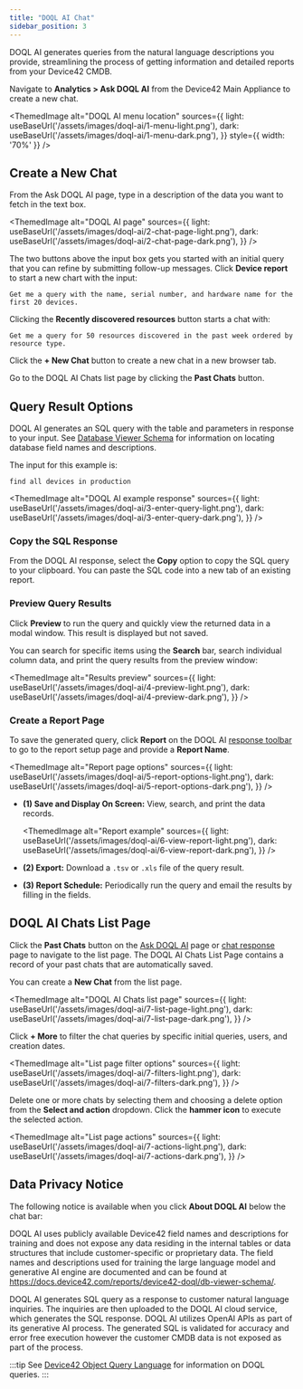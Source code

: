 ```yaml
---
title: "DOQL AI Chat"
sidebar_position: 3
---
```



DOQL AI generates queries from the natural language descriptions you provide, streamlining the process of getting information and detailed reports from your Device42 CMDB.

Navigate to **Analytics > Ask DOQL AI** from the Device42 Main Appliance to create a new chat. 

<ThemedImage
  alt="DOQL AI menu location"
  sources={{
    light: useBaseUrl('/assets/images/doql-ai/1-menu-light.png'),
    dark: useBaseUrl('/assets/images/doql-ai/1-menu-dark.png'),
  }}
  style={{ width: '70%' }} 
/>

## Create a New Chat

From the Ask DOQL AI page, type in a description of the data you want to fetch in the text box.

<ThemedImage
  alt="DOQL AI page"
  sources={{
    light: useBaseUrl('/assets/images/doql-ai/2-chat-page-light.png'),
    dark: useBaseUrl('/assets/images/doql-ai/2-chat-page-dark.png'),
  }}
/>

The two buttons above the input box gets you started with an initial query that you can refine by submitting follow-up messages. Click **Device report** to start a new chart with the input:

```
Get me a query with the name, serial number, and hardware name for the first 20 devices.
```

Clicking the **Recently discovered resources** button starts a chat with:

```
Get me a query for 50 resources discovered in the past week ordered by resource type.
```

Click the **+ New Chat** button to create a new chat in a new browser tab. 

Go to the DOQL AI Chats list page by clicking the **Past Chats** button.

## Query Result Options

DOQL AI generates an SQL query with the table and parameters in response to your input. See [Database Viewer Schema](db-viewer-schema.md) for information on locating database field names and descriptions.

The input for this example is:

```
find all devices in production
```

<ThemedImage
  alt="DOQL AI example response"
  sources={{
    light: useBaseUrl('/assets/images/doql-ai/3-enter-query-light.png'),
    dark: useBaseUrl('/assets/images/doql-ai/3-enter-query-dark.png'),
  }}
/>

### Copy the SQL Response

From the DOQL AI response, select the **Copy** option to copy the SQL query to your clipboard. You can paste the SQL code into a new tab of an existing report.

### Preview Query Results

Click **Preview** to run the query and quickly view the returned data in a modal window. This result is displayed but not saved.

You can search for specific items using the **Search** bar, search individual column data, and print the query results from the preview window:

<ThemedImage
  alt="Results preview"
  sources={{
    light: useBaseUrl('/assets/images/doql-ai/4-preview-light.png'),
    dark: useBaseUrl('/assets/images/doql-ai/4-preview-dark.png'),
  }}
/>

### Create a Report Page

To save the generated query, click **Report** on the DOQL AI [response toolbar](#query-result-options) to go to the report setup page and provide a **Report Name**.

<ThemedImage
  alt="Report page options"
  sources={{
    light: useBaseUrl('/assets/images/doql-ai/5-report-options-light.png'),
    dark: useBaseUrl('/assets/images/doql-ai/5-report-options-dark.png'),
  }}
/>

- **(1) Save and Display On Screen:**  View, search, and print the data records.
  
    <ThemedImage
    alt="Report example"
    sources={{
        light: useBaseUrl('/assets/images/doql-ai/6-view-report-light.png'),
        dark: useBaseUrl('/assets/images/doql-ai/6-view-report-dark.png'),
    }}
    />    

- **(2) Export:** Download a `.tsv` or `.xls` file of the query result. 
- **(3) Report Schedule:** Periodically run the query and email the results by filling in the fields.

## DOQL AI Chats List Page

Click the **Past Chats** button on the [Ask DOQL AI](#create-a-new-chat) page or [chat response](#query-result-options) page to navigate to the list page. The DOQL AI Chats List Page contains a record of your past chats that are automatically saved. 

You can create a **New Chat** from the list page.

<ThemedImage
  alt="DOQL AI Chats list page"
  sources={{
    light: useBaseUrl('/assets/images/doql-ai/7-list-page-light.png'),
    dark: useBaseUrl('/assets/images/doql-ai/7-list-page-dark.png'),
  }}
/>

Click **+ More** to filter the chat queries by specific initial queries, users, and creation dates.

<ThemedImage
  alt="List page filter options"
  sources={{
    light: useBaseUrl('/assets/images/doql-ai/7-filters-light.png'),
    dark: useBaseUrl('/assets/images/doql-ai/7-filters-dark.png'),
  }}
/>

Delete one or more chats by selecting them and choosing a delete option from the **Select and action** dropdown. Click the **hammer icon** to execute the selected action.

<ThemedImage
  alt="List page actions"
  sources={{
    light: useBaseUrl('/assets/images/doql-ai/7-actions-light.png'),
    dark: useBaseUrl('/assets/images/doql-ai/7-actions-dark.png'),
  }}
/>

## Data Privacy Notice

The following notice is available when you click **About DOQL AI** below the chat bar:

DOQL AI uses publicly available Device42 field names and descriptions for training and does not expose any data residing in the internal tables or data structures that include customer-specific or proprietary data. The field names and descriptions used for training the large language model and generative AI engine are documented and can be found at https://docs.device42.com/reports/device42-doql/db-viewer-schema/.

DOQL AI generates SQL query as a response to customer natural language inquiries. The inquiries are then uploaded to the DOQL AI cloud service, which generates the SQL response. DOQL AI utilizes OpenAI APIs as part of its generative AI process. The generated SQL is validated for accuracy and error free execution however the customer CMDB data is not exposed as part of the process.

:::tip
See [Device42 Object Query Language](index.md) for information on DOQL queries.
:::

